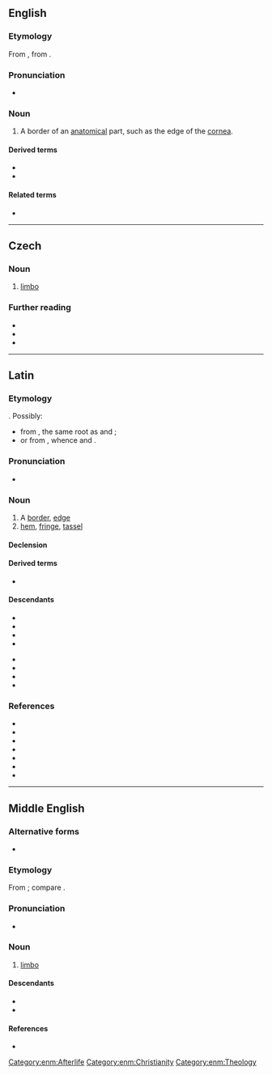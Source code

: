 ==English==

===Etymology===
From {{inh|en|enm|limbus}}, from {{uder|en|la|limbus||edge, border}}.

===Pronunciation===
* {{rhymes|en|ɪmbəs|s=2}}

===Noun===
{{en-noun|+|limbi}}

# {{lb|en|medicine|biology}} A border of an [[anatomical]] part, such as the edge of the [[cornea]].

====Derived terms====
* {{l|en|limbal}}
* {{l|en|limbal ring}}

====Related terms====
* {{l|en|limbate}}

----

==Czech==

===Noun===
{{cs-noun|g=m}}

# [[limbo]] {{gl|place for innocent souls}}
#: {{syn|cs|předpeklí}}

===Further reading===
* {{R:PSJC}}
* {{R:SSJC}}
* {{R:IJP}}


----

==Latin==

===Etymology===
{{unk|la|Uncertain}}. Possibly:
* from {{der|la|ine-pro|*lemb-|t=to hang loosely, hang limply}}, the same root as {{cog|sa|लम्बते|t=hangs down}} and {{cog|en|limp}};
* or from {{m+|ine-pro|*len-}}, whence {{cog|lt|linta|t=ribbon}} and {{cog|non|linnr|t=whether}}. {{rfv-etym|la}}

===Pronunciation===
* {{la-IPA|limbus}}

===Noun===
{{la-noun|limbus<2>}}

# A [[border]], [[edge]]
# [[hem]], [[fringe]], [[tassel]]

====Declension====
{{la-ndecl|limbus<2>}}

====Derived terms====
* {{l|la|limbātus}}

====Descendants====
{{des-top}}
* {{desc|ca|llimbs|limbe}}
* {{desc|en|limbus|limbo|limbic}}
* {{desc|fr|limbe|limbique}}
* {{desc|de|Limbus}}
{{des-mid}}
* {{desc|it|lembo}}
* {{desc|pt|limbo}}
* {{desc|ru|лимб}}
* {{desc|es|limbo}}
{{des-bottom}}

===References===
* {{R:L&S}}
* {{R:Elementary Lewis}}
* {{R:du Cange}}
* {{R:Gaffiot}}
* {{R:Peck}}
* {{R:NLW}}
* {{R:Smith's Antiquities}}

----

==Middle English==

===Alternative forms===
* {{alter|enm|lymbus|Limbus}}

===Etymology===
From {{bor|enm|la|limbus}}; compare {{m|enm|lymbo}}.

===Pronunciation===
* {{IPA|enm|/ˈlimbus/}}

===Noun===
{{head|enm|noun}}

# {{tlb|enm|Late ME|rare}} [[limbo]] {{gloss|waiting place for souls}}
#: {{syn|enm|lymbo}}

====Descendants====
* {{desc|en|limbus}}
* {{desc|sco|lymbus|qq=obsolete}}

====References====
* {{R:MED Online|entry=limbus|pos=n|id=MED25606}}

[[Category:enm:Afterlife]]
[[Category:enm:Christianity]]
[[Category:enm:Theology]]